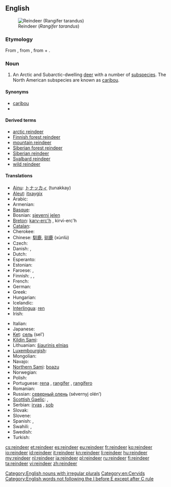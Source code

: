 {{wikipedia}}
==English==
[[Image:Caribou.jpg|thumbnail|right|Reindeer (''Rangifer tarandus'')]]

===Etymology===
From {{etyl|enm|en}}, from {{etyl|non|en}} {{term|hreindýri||lang=non|reindeer}}, from {{term|hreinn|lang=non}} + {{term|dyr||animal|lang=non}}.

===Noun===
{{en-noun|reindeer}}

# {{zoology}} An Arctic and Subarctic-dwelling [[deer]] with a number of [[subspecies]]. The North American subspecies are known as [[caribou]].

====Synonyms====
* [[caribou]]
* {{spelink|Rangifer tarandus}}

====Derived terms====
* [[arctic reindeer]]
* [[Finnish forest reindeer]]
* [[mountain reindeer]]
* [[Siberian forest reindeer]]
* [[Siberian reindeer]]
* [[Svalbard reindeer]]
* [[wild reindeer]]

====Translations====
{{trans-top|''Rangifer tarandus''}}
* [[Ainu]]: [[トナッカィ]] (tunakkay)
* [[Aleut]]: [[itxaygix]]
* Arabic: {{t|ar|الرنة|tr=al'ranna|alt=الرِّنَة|sc=Arab}}
* Armenian: {{t-|hy|հյուսիսային եղջերու|tr=hyusisayin eġǰeru}}
* [[Basque]]: {{t-|eu|elur-orein}}
* Bosnian: [[sjeverni jelen]] {{m}}
* [[Breton]]: [[karv-erc'h]] {{m}}, kirvi-erc'h {{p}}
* [[Catalan]]: {{t-|ca|ren|m}}
* Cherokee: {{t-|chr|ᏧᏴᏢ ᎠᏫ|tr=tsuyvtlv awi|sc=Cher}}
* Chinese: [[馴鹿]], [[驯鹿]] (xùnlù)
* Czech: {{t+|cs|sob|m}}
* Danish: {{t-|da|ren|c}}, {{t-|da|rensdyr|n}}
* Dutch: {{t+|nl|rendier|n}}
* Esperanto: {{t-|eo|rangifero}}
* Estonian: {{t+|et|põhjapõder}}
* Faroese: {{t-|fo|reindýr|n}}, {{t-|fo|reindjór|n}}
* Finnish: {{t+|fi|peura}}, {{t+|fi|poro}}, {{t+|fi|karibu}}
* French: {{t+|fr|renne|m}}
* German: {{t+|de|Rentier|n}}
* Greek: {{t+|el|τάρανδος|m|tr=táranðos}}
* Hungarian: {{t+|hu|rénszarvas}}
* Icelandic: {{t+|is|hreindýr|n}}
* [[Interlingua]]: [[ren]]
* Irish: {{t-|ga|réinfhia|m}}
{{trans-mid}}
* Italian: {{t+|it|renna|f}}
* Japanese: {{t-|ja|トナカイ|tr=tonakai}}
* [[Ket]]: [[сель]] (selʹ)
* [[Kildin Sami]]: {{tø|sjd|пуаз}}
* Lithuanian: [[šiaurinis elnias]] {{m}}
* [[Luxembourgish]]: {{t-|lb|Rendéier|n}}
* Mongolian: {{t-|mn|буга|tr=buga|sc=Cyrl|xs=Mongolian}}
* Navajo: {{tø|nv|hakʼaz bįįh}}
* [[Northern Sami]]: [[boazu]]
* Norwegian: {{t+|no|reinsdyr|n}}
* Polish: {{t+|pl|renifer|m}}
* Portuguese: [[rena]] {{f}}, [[rangífer]] {{m}}, [[rangífero]] {{m}}
* Romanian: {{t+|ro|ren|m}}
* Russian: [[северный олень]] (sévernyj olén’) {{m}}
* [[Scottish Gaelic]]: {{t-|gd|fiadh Lochlannach|m|xs=Scottish Gaelic}}, {{t-|gd|fiadh-sneachda|m|xs=Scottish Gaelic}}
* Serbian: [[irvas]] {{m}}, [[sob]] {{m}}
* Slovak: {{t-|sk|sob|m}}
* Slovene: {{t+|sl|severni jelen|m}}
* Spanish: {{t+|es|reno|m}}, {{t-|es|rangífero|m}}
* Swahili: {{t-|sw|kulungu aktiki|m}}, {{t-|sw|mbawala aktiki|f}}
* Swedish: {{t+|sv|ren|c}}
* Turkish: {{t+|tr|Ren geyiği}}
{{trans-bottom}}

[[Category:English nouns with irregular plurals]]
[[Category:en:Cervids]]
[[Category:English words not following the I before E except after C rule]]

[[cs:reindeer]]
[[et:reindeer]]
[[es:reindeer]]
[[eu:reindeer]]
[[fr:reindeer]]
[[ko:reindeer]]
[[io:reindeer]]
[[id:reindeer]]
[[it:reindeer]]
[[kn:reindeer]]
[[li:reindeer]]
[[hu:reindeer]]
[[my:reindeer]]
[[nl:reindeer]]
[[ja:reindeer]]
[[pl:reindeer]]
[[ru:reindeer]]
[[fi:reindeer]]
[[ta:reindeer]]
[[vi:reindeer]]
[[zh:reindeer]]
